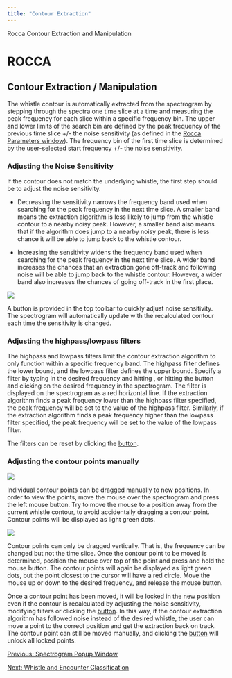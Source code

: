 ```yaml
---
title: "Contour Extraction"
---
```

 Rocca Contour Extraction and Manipulation 

ROCCA
=====

Contour Extraction / Manipulation
---------------------------------

  

The whistle contour is automatically extracted from the spectrogram by stepping through the spectra one time slice at a time and measuring the peak frequency for each slice within a specific frequency bin. The upper and lower limits of the search bin are defined by the peak frequency of the previous time slice +/- the noise sensitivity (as defined in the [Rocca Parameters window](rocca_Configure.html#rocca_ParamsClassifier)). The frequency bin of the first time slice is determined by the user-selected start frequency +/- the noise sensitivity.

  
  

### Adjusting the Noise Sensitivity

If the contour does not match the underlying whistle, the first step should be to adjust the noise sensitivity.

*   Decreasing the sensitivity narrows the frequency band used when searching for the peak frequency in the next time slice. A smaller band means the extraction algorithm is less likely to jump from the whistle contour to a nearby noisy peak. However, a smaller band also means that if the algorithm does jump to a nearby noisy peak, there is less chance it will be able to jump back to the whistle contour.
    
*   Increasing the sensitivity widens the frequency band used when searching for the peak frequency in the next time slice. A wider band increases the chances that an extraction gone off-track and following noise will be able to jump back to the whistle contour. However, a wider band also increases the chances of going off-track in the first place.
    

![](images/noise_sens.png)

A button is provided in the top toolbar to quickly adjust noise sensitivity. The spectrogram will automatically update with the recalculated contour each time the sensitivity is changed.

  
  

### Adjusting the highpass/lowpass filters

The highpass and lowpass filters limit the contour extraction algorithm to only function within a specific frequency band. The highpass filter defines the lower bound, and the lowpass filter defines the upper bound. Specify a filter by typing in the desired frequency and hitting <enter>, or hitting the <Set> button and clicking on the desired frequency in the spectrogram. The filter is displayed on the spectrogram as a red horizontal line. If the extraction algorithm finds a peak frequency lower than the highpass filter specified, the peak frequency will be set to the value of the highpass filter. Similarly, if the extraction algorithm finds a peak frequency higher than the lowpass filter specified, the peak frequency will be set to the value of the lowpass filter.

The filters can be reset by clicking the [<Reset Filters> button](rocca_Spectrogram.html#rocca_ResetFilter).

  
  

### Adjusting the contour points manually

![](images/contour_points.png)

Individual contour points can be dragged manually to new positions. In order to view the points, move the mouse over the spectrogram and press the left mouse button. Try to move the mouse to a position away from the current whistle contour, to avoid accidentally dragging a contour point. Contour points will be displayed as light green dots.

![](images/contour_points_selected.png)

Contour points can only be dragged vertically. That is, the frequency can be changed but not the time slice. Once the contour point to be moved is determined, position the mouse over top of the point and press and hold the mouse button. The contour points will again be displayed as light green dots, but the point closest to the cursor will have a red circle. Move the mouse up or down to the desired frequency, and release the mouse button.

Once a contour point has been moved, it will be locked in the new position even if the contour is recalculated by adjusting the noise sensitivity, modifying filters or clicking the [<Recalc Contour> button](rocca_Spectrogram.html#rocca_RecalcContour). In this way, if the contour extraction algorithm has followed noise instead of the desired whistle, the user can move a point to the correct position and get the extraction back on track. The contour point can still be moved manually, and clicking the [<Reset Contour> button](rocca_Spectrogram.html#rocca_ResetContour) will unlock all locked points.

  
  

[Previous: Spectrogram Popup Window](rocca_Spectrogram.html)

[Next: Whistle and Encounter Classification](rocca_WhistleSchoolClassification.html)

